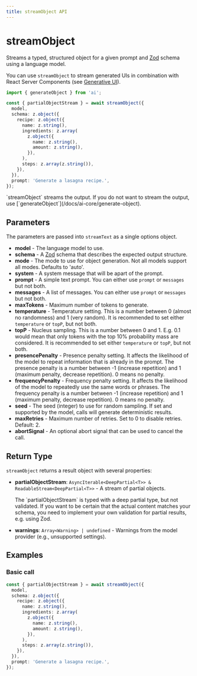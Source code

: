 ```yaml
---
title: streamObject API
---
```



# streamObject

Streams a typed, structured object for a given prompt and [Zod](https://zod.dev/) schema using a language model.

You can use `streamObject` to stream generated UIs in combination with React Server Components (see [Generative UI](/docs/concepts/ai-rsc)).

```ts
import { generateObject } from 'ai';

const { partialObjectStream } = await streamObject({
  model,
  schema: z.object({
    recipe: z.object({
      name: z.string(),
      ingredients: z.array(
        z.object({
          name: z.string(),
          amount: z.string(),
        }),
      ),
      steps: z.array(z.string()),
    }),
  }),
  prompt: 'Generate a lasagna recipe.',
});
```

<Callout type="info">
  `streamObject` streams the output. If you do not want to stream the output,
  use [`generateObject`](/docs/ai-core/generate-object).
</Callout>

## Parameters

The parameters are passed into `streamText` as a single options object.

- **model** - The language model to use.
- **schema** - A [Zod](https://zod.dev/) schema that describes the expected output structure.
- **mode** - The mode to use for object generation. Not all models support all modes. Defaults to 'auto'.
- **system** - A system message that will be apart of the prompt.
- **prompt** - A simple text prompt. You can either use `prompt` or `messages` but not both.
- **messages** - A list of messages. You can either use `prompt` or `messages` but not both.
- **maxTokens** - Maximum number of tokens to generate.
- **temperature** - Temperature setting.
  This is a number between 0 (almost no randomness) and 1 (very random).
  It is recommended to set either `temperature` or `topP`, but not both.
- **topP** - Nucleus sampling. This is a number between 0 and 1.
  E.g. 0.1 would mean that only tokens with the top 10% probability mass are considered.
  It is recommended to set either `temperature` or `topP`, but not both.
- **presencePenalty** - Presence penalty setting.
  It affects the likelihood of the model to repeat information that is already in the prompt.
  The presence penalty is a number between -1 (increase repetition) and 1 (maximum penalty, decrease repetition).
  0 means no penalty.
- **frequencyPenalty** - Frequency penalty setting.
  It affects the likelihood of the model to repeatedly use the same words or phrases.
  The frequency penalty is a number between -1 (increase repetition) and 1 (maximum penalty, decrease repetition).
  0 means no penalty.
- **seed** - The seed (integer) to use for random sampling.
  If set and supported by the model, calls will generate deterministic results.
- **maxRetries** - Maximum number of retries. Set to 0 to disable retries. Default: 2.
- **abortSignal** - An optional abort signal that can be used to cancel the call.

## Return Type

`streamObject` returns a result object with several properties:

- **partialObjectStream**: `AsyncIterable<DeepPartial<T>> & ReadableStream<DeepPartial<T>>` - A stream of partial objects.

  <Callout type="info">
    The `partialObjectStream` is typed with a deep partial type, but not
    validated. If you want to be certain that the actual content matches your
    schema, you need to implement your own validation for partial results, e.g.
    using Zod.
  </Callout>

- **warnings**: `Array<Warning> | undefined` - Warnings from the model provider (e.g., unsupported settings).

## Examples

### Basic call

```ts
const { partialObjectStream } = await streamObject({
  model,
  schema: z.object({
    recipe: z.object({
      name: z.string(),
      ingredients: z.array(
        z.object({
          name: z.string(),
          amount: z.string(),
        }),
      ),
      steps: z.array(z.string()),
    }),
  }),
  prompt: 'Generate a lasagna recipe.',
});
```
